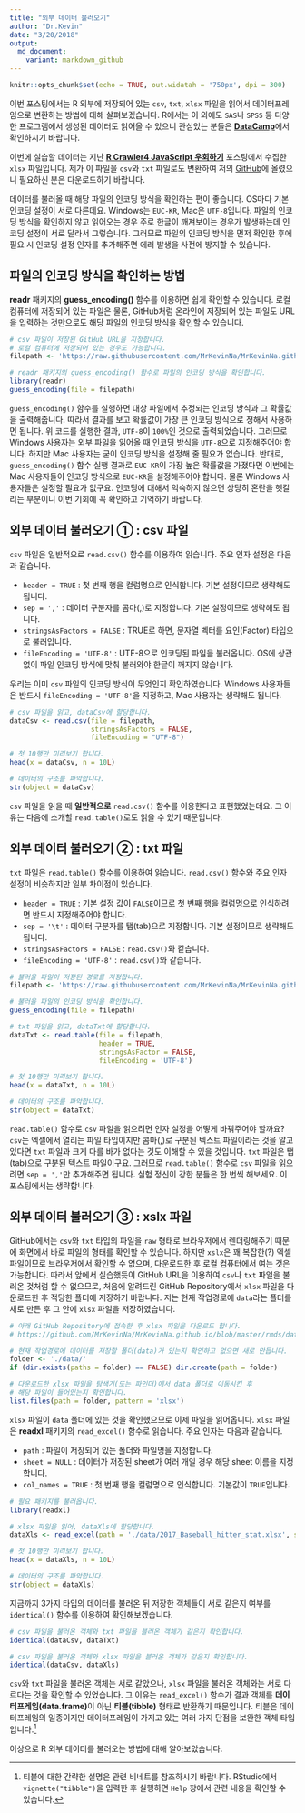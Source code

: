 ```yaml
---
title: "외부 데이터 불러오기"
author: "Dr.Kevin"
date: "3/20/2018"
output: 
  md_document:
    variant: markdown_github
---
```


```r
knitr::opts_chunk$set(echo = TRUE, out.widatah = '750px', dpi = 300)
```

이번 포스팅에서는 R 외부에 저장되어 있는 `csv`, `txt`, `xlsx` 파일을 읽어서 데이터프레임으로 변환하는 방법에 대해 살펴보겠습니다. R에서는 이 외에도 `SAS`나 `SPSS` 등 다양한 프로그램에서 생성된 데이터도 읽어올 수 있으니 관심있는 분들은 [**DataCamp**](https://www.datacamp.com/community/tutorials/r-data-import-tutorial)에서 확인하시기 바랍니다. 

이번에 실습할 데이터는 지난 [**R Crawler4 JavaScript 우회하기**](https://mrkevinna.github.io/R-Crawler4-JavaScript-%EC%9A%B0%ED%9A%8C%ED%95%98%EA%B8%B0/) 포스팅에서 수집한 `xlsx` 파일입니다. 제가 이 파일을 `csv`와 `txt` 파일로도 변환하여 저의 [GitHub](https://github.com/MrKevinNa/MrKevinNa.github.io/tree/master/rmds/data)에 올렸으니 필요하신 분은 다운로드하기 바랍니다. 

데이터를 불러올 때 해당 파일의 인코딩 방식을 확인하는 편이 좋습니다. OS마다 기본 인코딩 설정이 서로 다른데요. Windows는 `EUC-KR`, Mac은 `UTF-8`입니다. 파일의 인코딩 방식을 확인하지 않고 읽어오는 경우 주로 한글이 깨져보이는 경우가 발생하는데 인코딩 설정이 서로 달라서 그렇습니다. 그러므로 파일의 인코딩 방식을 먼저 확인한 후에 필요 시 인코딩 설정 인자를 추가해주면 에러 발생을 사전에 방지할 수 있습니다. 

## 파일의 인코딩 방식을 확인하는 방법 

**readr** 패키지의 **guess_encoding()** 함수를 이용하면 쉽게 확인할 수 있습니다. 로컬 컴퓨터에 저장되어 있는 파일은 물론, GitHub처럼 온라인에 저장되어 있는 파일도 URL을 입력하는 것만으로도 해당 파일의 인코딩 방식을 확인할 수 있습니다. 

```r
# csv 파일이 저장된 GitHub URL을 지정합니다. 
# 로컬 컴퓨터에 저장되어 있는 경우도 가능합니다. 
filepath <- 'https://raw.githubusercontent.com/MrKevinNa/MrKevinNa.github.io/master/rmds/data/2017_Baseball_hitter_stat.csv'

# readr 패키지의 guess_encoding() 함수로 파일의 인코딩 방식을 확인합니다.
library(readr)
guess_encoding(file = filepath)
```

`guess_encoding()` 함수를 실행하면 대상 파일에서 추정되는 인코딩 방식과 그 확률값을 출력해줍니다. 따라서 결과를 보고 확률값이 가장 큰 인코딩 방식으로 정해서 사용하면 됩니다. 위 코드를 실행한 결과, `UTF-8`이 `100%`인 것으로 출력되었습니다. 그러므로 Windows 사용자는 외부 파일을 읽어올 때 인코딩 방식을 `UTF-8`으로 지정해주어야 합니다. 하지만 Mac 사용자는 굳이 인코딩 방식을 설정해 줄 필요가 없습니다. 반대로, `guess_encoding()` 함수 실행 결과로 `EUC-KR`이 가장 높은 확률값을 가졌다면 이번에는 Mac 사용자들이 인코딩 방식으로 `EUC-KR`을 설정해주어야 합니다. 물론 Windows 사용자들은 설정할 필요가 없구요. 인코딩에 대해서 익숙하지 않으면 상당히 혼란을 헷갈리는 부분이니 이번 기회에 꼭 확인하고 기억하기 바랍니다. 

## 외부 데이터 불러오기 ① : csv 파일

`csv` 파일은 일반적으로 `read.csv()` 함수를 이용하여 읽습니다. 주요 인자 설정은 다음과 같습니다.

  - `header = TRUE` : 첫 번째 행을 컬럼명으로 인식합니다. 기본 설정이므로 생략해도 됩니다.  
  - `sep = ','` : 데이터 구분자를 콤마(,)로 지정합니다. 기본 설정이므로 생략해도 됩니다.  
  - `stringsAsFactors = FALSE` : TRUE로 하면, 문자열 벡터를 요인(Factor) 타입으로 불러입니다.  
  - `fileEncoding = 'UTF-8'` : UTF-8으로 인코딩된 파일을 불러옵니다. OS에 상관없이 파일 인코딩 방식에 맞춰 불러와야 한글이 깨지지 않습니다.  

우리는 이미 `csv` 파일의 인코딩 방식이 무엇인지 확인하였습니다. Windows 사용자들은 반드시 `fileEncoding = 'UTF-8'`을 지정하고, Mac 사용자는 생략해도 됩니다.

```r
# csv 파일을 읽고, dataCsv에 할당합니다. 
dataCsv <- read.csv(file = filepath,
                    stringsAsFactors = FALSE,
                    fileEncoding = "UTF-8")

# 첫 10행만 미리보기 합니다.
head(x = dataCsv, n = 10L)

# 데이터의 구조를 파악합니다.
str(object = dataCsv)
```

`csv` 파일을 읽을 때 **일반적으로** `read.csv()` 함수를 이용한다고 표현했었는데요. 그 이유는 다음에 소개할 `read.table()`로도 읽을 수 있기 때문입니다. 

## 외부 데이터 불러오기 ② : txt 파일

`txt` 파일은 `read.table()` 함수를 이용하여 읽습니다. `read.csv()` 함수와 주요 인자 설정이 비슷하지만 일부 차이점이 있습니다. 

  - `header = TRUE` : 기본 설정 값이 `FALSE`이므로 첫 번째 행을 컬럼명으로 인식하려면 반드시 지정해주어야 합니다.  
  - `sep = '\t'` : 데이터 구분자를 탭(tab)으로 지정합니다. 기본 설정이므로 생략해도 됩니다.  
  - `stringsAsFactors = FALSE` : `read.csv()`와 같습니다.  
  - `fileEncoding = 'UTF-8'` : `read.csv()`와 같습니다.  

```r
# 불러올 파일이 저장된 경로를 지정합니다. 
filepath <- 'https://raw.githubusercontent.com/MrKevinNa/MrKevinNa.github.io/master/rmds/data/2017_Baseball_hitter_stat.txt'

# 불러올 파일의 인코딩 방식을 확인합니다. 
guess_encoding(file = filepath)

# txt 파일을 읽고, dataTxt에 할당합니다.
dataTxt <- read.table(file = filepath,
                      header = TRUE,
                      stringsAsFactor = FALSE,
                      fileEncoding = 'UTF-8')

# 첫 10행만 미리보기 합니다.
head(x = dataTxt, n = 10L)

# 데이터의 구조를 파악합니다.
str(object = dataTxt)
```

`read.table()` 함수로 `csv` 파일을 읽으려면 인자 설정을 어떻게 바꿔주어야 할까요? `csv`는 엑셀에서 열리는 파일 타입이지만 콤마(,)로 구분된 텍스트 파일이라는 것을 알고 있다면 `txt` 파일과 크게 다를 바가 없다는 것도 이해할 수 있을 것입니다. `txt` 파일은 탭(tab)으로 구분된 텍스트 파일이구요. 그러므로 `read.table()` 함수로 `csv` 파일을 읽으려면 `sep = ','`만 추가해주면 됩니다. 실험 정신이 강한 분들은 한 번씩 해보세요. 이 포스팅에서는 생략합니다. 

## 외부 데이터 불러오기 ③ : xslx 파일

GitHub에서는 `csv`와 `txt` 타입의 파일을 `raw` 형태로 브라우저에서 렌더링해주기 때문에 화면에서 바로 파일의 형태를 확인할 수 있습니다. 하지만 `xslx`은 꽤 복잡한(?) 엑셀 파일이므로 브라우저에서 확인할 수 없으며, 다운로드한 후 로컬 컴퓨터에서 여는 것은 가능합니다. 따라서 앞에서 실습했듯이 GitHub URL을 이용하여 `csv`나 `txt` 파일을 불러온 것처럼 할 수 없으므로, 처음에 알려드린 GitHub Repository에서 `xlsx` 파일을 다운로드한 후 적당한 폴더에 저장하기 바랍니다. 저는 현재 작업경로에 `data`라는 폴더를 새로 만든 후 그 안에 `xlsx` 파일을 저장하였습니다.

```r
# 아래 GitHub Repository에 접속한 후 xlsx 파일을 다운로드 합니다.
# https://github.com/MrKevinNa/MrKevinNa.github.io/blob/master/rmds/data/2017_Baseball_hitter_stat.xlsx

# 현재 작업경로에 데이터를 저장할 폴더(data)가 있는지 확인하고 없으면 새로 만듭니다.
folder <- './data/'
if (dir.exists(paths = folder) == FALSE) dir.create(path = folder)

# 다운로드한 xlsx 파일을 탐색기(또는 파인더)에서 data 폴더로 이동시킨 후
# 해당 파일이 들어있는지 확인합니다. 
list.files(path = folder, pattern = 'xlsx')
```

`xlsx` 파일이 `data` 폴더에 있는 것을 확인했으므로 이제 파일을 읽어옵니다. `xlsx` 파일은 **readxl** 패키지의 `read_excel()` 함수로 읽습니다. 주요 인자는 다음과 같습니다.  

  - `path` : 파일이 저장되어 있는 폴더와 파일명을 지정합니다.  
  - `sheet = NULL` : 데이터가 저장된 sheet가 여러 개일 경우 해당 sheet 이름을 지정합니다.  
  - `col_names = TRUE` : 첫 번째 행을 컬럼명으로 인식합니다. 기본값이 `TRUE`입니다.  

```r
# 필요 패키지를 불러옵니다. 
library(readxl)

# xlsx 파일을 읽어, dataXls에 할당합니다. 
dataXls <- read_excel(path = './data/2017_Baseball_hitter_stat.xlsx', sheet = NULL)

# 첫 10행만 미리보기 합니다.
head(x = dataXls, n = 10L)

# 데이터의 구조를 파악합니다.
str(object = dataXls)
```

지금까지 3가지 타입의 데이터를 불러온 뒤 저장한 객체들이 서로 같은지 여부를 `identical()` 함수를 이용하여 확인해보겠습니다. 

```r
# csv 파일을 불러온 객체와 txt 파일을 블러온 객체가 같은지 확인합니다. 
identical(dataCsv, dataTxt)

# csv 파일을 불러온 객체와 xlsx 파일을 블러온 객체가 같은지 확인합니다. 
identical(dataCsv, dataXls)
```

`csv`와 `txt` 파일을 불러온 객체는 서로 같았으나, `xlsx` 파일을 불러온 객체와는 서로 다르다는 것을 확인할 수 있었습니다. 그 이유는 `read_excel()` 함수가 결과 객체를 **데이터프레임(data.frame)**이 아닌 **티블(tibble)** 형태로 반환하기 때문입니다. 티블은 데이터프레임의 일종이지만 데이터프레임이 가지고 있는 여러 가지 단점을 보완한 객체 타입입니다.^[티블에 대한 간략한 설명은 관련 비네트를 참조하시기 바랍니다. RStudio에서 `vignette("tibble")`을 입력한 후 실행하면 `Help` 창에서 관련 내용을 확인할 수 있습니다.]

이상으로 R 외부 데이터를 불러오는 방법에 대해 알아보았습니다. 
